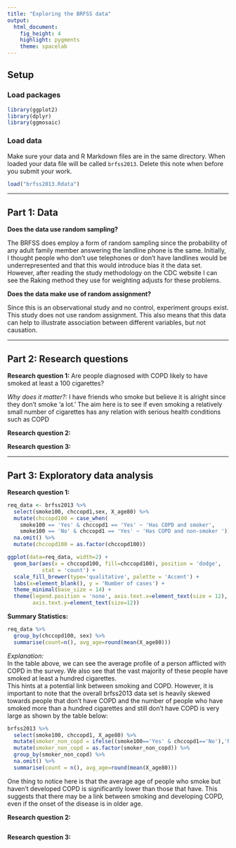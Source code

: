 ```yaml
---
title: "Exploring the BRFSS data"
output: 
  html_document: 
    fig_height: 4
    highlight: pygments
    theme: spacelab
---
```


## Setup

### Load packages

```r
library(ggplot2)
library(dplyr)
library(ggmosaic)
```

### Load data

Make sure your data and R Markdown files are in the same directory. When loaded
your data file will be called `brfss2013`. Delete this note when before you submit 
your work. 

```r
load("brfss2013.Rdata")
```


* * *

## Part 1: Data

**Does the data use random sampling?**

The BRFSS does employ a form of random sampling since the probability of any adult
family member answering the landline phone is the same. 
Initially, I thought people who don't use telephones or don't have landlines would
be underrepresented and that this would introduce bias it the data set. However, 
after reading the study methodology on the CDC website I can see the Raking method
they use for weighting adjusts for these problems.

**Does the data make use of random assignment?**

Since this is an observational study and no control, experiment groups exist. This
study does not use random assignment. 
This also means that this data can help to illustrate association between different 
variables, but not causation. 


* * *

## Part 2: Research questions

**Research question 1:**
Are people diagnosed with COPD likely to have smoked at least a 100 cigarettes?  


_Why does it matter?:_
I have friends who smoke but believe it is alright since they don't smoke 'a lot.'
The aim here is to see if even smoking a relatively small number of cigarettes 
has any relation with serious health conditions such as COPD

**Research question 2:**

**Research question 3:**


* * *


## Part 3: Exploratory data analysis


**Research question 1:**

```r
req_data <- brfss2013 %>%
  select(smoke100, chccopd1,sex, X_age80) %>%
  mutate(chccopd100 = case_when(
    smoke100 == 'Yes' & chccopd1 == 'Yes' ~ 'Has COPD and smoker',
    smoke100 == 'No' & chccopd1 == 'Yes' ~ 'Has COPD and non-smoker ')) %>%
  na.omit() %>%
  mutate(chccopd100 = as.factor(chccopd100))
```

```r
ggplot(data=req_data, width=2) +
  geom_bar(aes(x = chccopd100, fill=chccopd100), position = 'dodge',
           stat = 'count') +
  scale_fill_brewer(type='qualitative', palette = 'Accent') +
  labs(x=element_blank(), y = 'Number of cases') +
  theme_minimal(base_size = 14) +
  theme(legend.position = 'none', axis.text.x=element_text(size = 12),
        axis.text.y=element_text(size=12))

```

**Summary Statistics:**
```r
req_data %>%
  group_by(chccopd100, sex) %>%
  summarise(count=n(), avg_age=round(mean(X_age80)))
```

*Explanation:*  
In the table above, we can see the average profile of a person afflicted with 
COPD in the survey. We also see that the vast majority of these people have smoked
at least a hundred cigarettes.   
This hints at a potential link between smoking and COPD. However, it is important to
note that the overall brfss2013 data set is heavily skewed towards people that don't have
COPD and the number of people who have smoked more than a hundred cigarettes and still don't 
have COPD is very large as shown by the table below:
```r
brfss2013 %>%
  select(smoke100, chccopd1, X_age80) %>%
  mutate(smoker_non_copd = ifelse((smoke100=='Yes' & chccopd1=='No'),'No COPD and smoker',NA)) %>%
  mutate(smoker_non_copd = as.factor(smoker_non_copd)) %>%
  group_by(smoker_non_copd) %>%
  na.omit() %>%
  summarise(count = n(), avg_age=round(mean(X_age80)))
```
One thing to notice here is that the average age of people who smoke but haven't
developed COPD is significantly lower than those that have. This suggests that there
may be a link between smoking and developing COPD, even if the onset of the disease
is in older age. 



**Research question 2:**

```r

```



**Research question 3:**

```r

```

